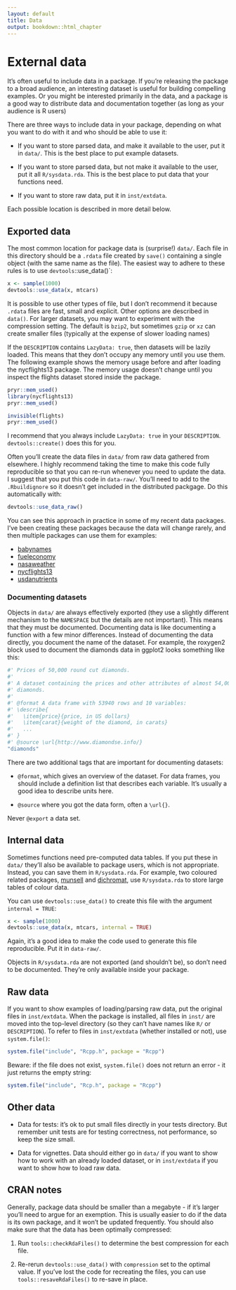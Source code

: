 ```yaml
---
layout: default
title: Data
output: bookdown::html_chapter
---
```


# External data {#data}

It's often useful to include data in a package. If you're releasing the package to a broad audience, an interesting dataset is useful for building compelling examples. Or you might be interested primarily in the data, and a package is a good way to distribute data and documentation together (as long as your audience is R users)

There are three ways to include data in your package, depending on what you want to do with it and who should be able to use it:

* If you want to store parsed data, and make it available to the user, put it
  in `data/`. This is the best place to put example datasets.
  
* If you want to store parsed data, but not make it available to the user,
  put it all `R/sysdata.rda`. This is the best place to put data that your
  functions need.

* If you want to store raw data, put it in `inst/extdata`.

Each possible location is described in more detail below.

## Exported data {#data-data}

The most common location for package data is (surprise!) `data/`. Each file in this directory should be a `.rdata` file created by `save()` containing a single object (with the same name as the file). The easiest way to adhere to these rules is to use `devtools`::use_data()`:

```r
x <- sample(1000)
devtools::use_data(x, mtcars)
```

It is possible to use other types of file, but I don't recommend it because `.rdata` files are fast, small and explicit. Other options are described in `data()`.  For larger datasets, you may want to experiment with the compression setting. The default is `bzip2`, but sometimes `gzip` or `xz` can create smaller files (typically at the expense of slower loading names)

If the `DESCRIPTION` contains `LazyData: true`, then datasets will be lazily loaded. This means that they don't occupy any memory until you use them. The following example shows the memory usage before and after loading the nycflights13 package. The memory usage doesn't change until you inspect the flights dataset stored inside the package. 

```r
pryr::mem_used()
library(nycflights13)
pryr::mem_used()

invisible(flights)
pryr::mem_used()
```

I recommend that you always include `LazyData: true` in your `DESCRIPTION`. `devtools::create()` does this for you.

Often you'll create the data files in `data/` from raw data gathered from elsewhere. I highly recommend taking the time to make this code fully reproducible so that you can re-run whenever you need to update the data. I suggest that you put this code in `data-raw/`. You'll need to add to the `.Rbuildignore` so it doesn't get included in the distributed packgage. Do this automatically with:

```r
devtools::use_data_raw()
```

You can see this approach in practice in some of my recent data packages. I've been creating these packages because the data will change rarely, and then multiple packages can use them for examples:

* [babynames](https://github.com/hadley/babynames)
* [fueleconomy](https://github.com/hadley/fueleconomy)
* [nasaweather](https://github.com/hadley/nasaweather) 
* [nycflights13](https://github.com/hadley/nycflights13)
* [usdanutrients](https://github.com/hadley/usdanutrients)

### Documenting datasets {#documenting-data}

Objects in `data/` are always effectively exported (they use a slightly different mechanism to the `NAMESPACE` but the details are not important). This means that they must be documented. Documenting data is like documenting a function with a few minor differences. Instead of documenting the data directly, you document the name of the dataset. For example, the roxygen2 block used to document the diamonds data in ggplot2 looks something like this:

```r
#' Prices of 50,000 round cut diamonds.
#'
#' A dataset containing the prices and other attributes of almost 54,000
#' diamonds.
#'
#' @format A data frame with 53940 rows and 10 variables:
#' \describe{
#'   \item{price}{price, in US dollars}
#'   \item{carat}{weight of the diamond, in carats}
#'   ...
#' }
#' @source \url{http://www.diamondse.info/}
"diamonds"
```

There are two additional tags that are important for documenting datasets:

* `@format`, which gives an overview of the dataset. For data frames, you 
  should include a definition list that describes each variable. It's usually
  a good idea to describe units here.
  
* `@source` where you got the data form, often a `\url{}`.

Never `@export` a data set.

## Internal data {#data-sysdata}

Sometimes functions need pre-computed data tables. If you put these in `data/` they'll also be available to package users, which is not appropriate. Instead, you can save them in `R/sysdata.rda`. For example, two coloured related packages, [munsell](https://github.com/cwickham/munsell) and [dichromat](http://cran.r-project.org/web/packages/dichromat/index.html), use `R/sysdata.rda` to store large tables of colour data.

You can use `devtools::use_data()` to create this file with the argument `internal = TRUE`:

```r
x <- sample(1000)
devtools::use_data(x, mtcars, internal = TRUE)
```

Again, it's a good idea to make the code used to generate this file reproducible. Put it in `data-raw/`.

Objects in `R/sysdata.rda` are not exported (and shouldn't be), so don't need to be documented. They're only available inside your package.

## Raw data {#data-extdata}

If you want to show examples of loading/parsing raw data, put the original files in `inst/extdata`. When the package is installed, all files in `inst/` are moved into the top-level directory (so they can't have names like `R/` or `DESCRIPTION`). To refer to files in `inst/extdata` (whether installed or not), use `system.file()`:

```r
system.file("include", "Rcpp.h", package = "Rcpp")
```

Beware: if the file does not exist, `system.file()` does not return an error - it just returns the empty string:

```r
system.file("include", "Rcp.h", package = "Rcpp")
```

## Other data

* Data for tests: it's ok to put small files directly in your tests directory.
  But remember unit tests are for testing correctness, not performance, so keep
  the size small.
  
* Data for vignettes. Data should either go in `data/` if you want to show
  how to work with an already loaded dataset, or in `inst/extdata` if you want
  to show how to load raw data.

## CRAN notes {#data-cran}

Generally, package data should be smaller than a megabyte - if it's larger you'll need to argue for an exemption. This is usually easier to do if the data is its own package, and it won't be updated frequently. You should also make sure that the data has been optimally compressed:  

1. Run `tools::checkRdaFiles()` to determine the best compression for each file.

2. Re-rerun `devtools::use_data()` with `compression` set to the optimal value.
   If you've lost the code for recreating the files, you can use 
   `tools::resaveRdaFiles()` to re-save in place.
   
  
